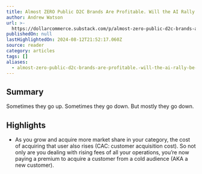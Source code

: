 ```yaml
---
title: Almost ZERO Public D2C Brands Are Profitable. Will the AI Rally Be D2C 2.O?
author: Andrew Watson
url: >-
  https://dollarcommerce.substack.com/p/almost-zero-public-d2c-brands-are?utm_source=post-email-title&publication_id=2682667&post_id=146919831&utm_campaign=email-post-title&isFreemail=true&r=31t9d7&triedRedirect=true&utm_medium=email
publishedOn: null
lastHighlightedOn: 2024-08-12T21:52:17.060Z
source: reader
category: articles
tags: []
aliases:
  - almost-zero-public-d2c-brands-are-profitable.-will-the-ai-rally-be-d2c-2.o
---
```

## Summary

Sometimes they go up. Sometimes they go down. But mostly they go down.

## Highlights
- As you grow and acquire more market share in your category, the cost of acquiring that user also rises (CAC: customer acquisition cost). So not only are you dealing with rising fees of all your operations, you’re now paying a premium to acquire a customer from a cold audience (AKA a new customer).
